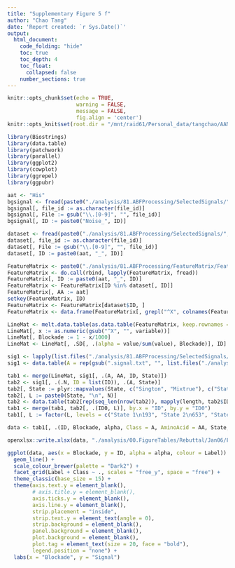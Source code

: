 ```yaml
---
title: "Supplementary Figure 5 f"
author: "Chao Tang"
date: 'Report created: `r Sys.Date()`'
output: 
  html_document: 
    code_folding: "hide"
    toc: true
    toc_depth: 4
    toc_float: 
      collapsed: false
    number_sections: true
---
```


```r
knitr::opts_chunk$set(echo = TRUE, 
                      warning = FALSE, 
                      message = FALSE, 
                      fig.align = 'center')
knitr::opts_knit$set(root.dir = "/mnt/raid61/Personal_data/tangchao/AANanopore")
```

```r
library(Biostrings)
library(data.table)
library(patchwork)
library(parallel)
library(ggplot2)
library(cowplot)
library(ggrepel)
library(ggpubr)
```

```r
aat <- "His"
bgsignal <- fread(paste0("./analysis/81.ABFProcessing/SelectedSignals/", aat, "_background.txt"))
bgsignal[, file_id := as.character(file_id)]
bgsignal[, File := gsub("\\.[0-9]", "", file_id)]
bgsignal[, ID := paste0("Noise_", ID)]

dataset <- fread(paste0("./analysis/81.ABFProcessing/SelectedSignals/", aat, "_signal.txt"))
dataset[, file_id := as.character(file_id)]
dataset[, File := gsub("\\.[0-9]", "", file_id)]
dataset[, ID := paste0(aat, "_", ID)]

FeatureMatrix <- paste0("./analysis/81.ABFProcessing/FeatureMatrix/FeatureMatrix_", unique(dataset$File), ".txt")
FeatureMatrix <- do.call(rbind, lapply(FeatureMatrix, fread))
FeatureMatrix[, ID := paste0(aat, "_", ID)]
FeatureMatrix <- FeatureMatrix[ID %in% dataset[, ID]]
FeatureMatrix[, AA := aat]
setkey(FeatureMatrix, ID)
FeatureMatrix <- FeatureMatrix[dataset$ID, ]
FeatureMatrix <- data.frame(FeatureMatrix[, grepl("^X", colnames(FeatureMatrix)) | grepl("DwellTime", colnames(FeatureMatrix)), with = F], row.names = FeatureMatrix[[1]])

LineMat <- melt.data.table(as.data.table(FeatureMatrix, keep.rownames = "ID"), id.vars = "ID")[variable != "DwellTime"]
LineMat[, x := as.numeric(gsub("^X", "", variable))]
LineMat[, Blockade := 1 - x/1000]
LineMat <- LineMat[, .SD[, .(alpha = value/sum(value), Blockade)], ID]
```

```r
sig1 <- lapply(list.files("./analysis/81.ABFProcessing/SelectedSignals/01.StandardAA/03.GroupedSignals/", aat, full.names = T), fread)
sig1 <- data.table(A = rep(gsub(".signal.txt", "", list.files("./analysis/81.ABFProcessing/SelectedSignals/01.StandardAA/03.GroupedSignals/", aat)), mapply(nrow, sig1)), do.call(rbind, sig1))
```

```r
tab1 <- merge(LineMat, sig1[, .(A, AA, ID, State)])
tab2 <- sig1[, .(.N, ID = list(ID)), .(A, State)]
tab2[, State := plyr::mapvalues(State, c("Sington", "Mixtrue"), c("State 1", "State 2"))]
tab2[, L := paste0(State, "\n", N)]
tab2 <- data.table(tab2[rep(seq_len(nrow(tab2)), mapply(length, tab2$ID))], ID0 = unlist(tab2$ID))
tab1 <- merge(tab1, tab2[, .(ID0, L)], by.x = "ID", by.y = "ID0")
tab1[, L := factor(L, levels = c("State 1\n193", "State 2\n653", "State 1\n306", "State 2\n1032"))]
```

```r
data <- tab1[, .(ID, Blockade, alpha, Class = A, AminoAcid = AA, State, Label = L)]
```

```r
openxlsx::write.xlsx(data, "./analysis/00.FigureTables/Rebuttal/Jan06/Figures/Data/SupFig5F.xlsx")
```

```r
ggplot(data, aes(x = Blockade, y = ID, alpha = alpha, colour = Label)) + 
  geom_line() + 
  scale_colour_brewer(palette = "Dark2") + 
  facet_grid(Label + Class ~ ., scales = "free_y", space = "free") + 
  theme_classic(base_size = 15) + 
  theme(axis.text.y = element_blank(), 
        # axis.title.y = element_blank(),
        axis.ticks.y = element_blank(), 
        axis.line.y = element_blank(),
        strip.placement = "inside", 
        strip.text.y = element_text(angle = 0), 
        strip.background = element_blank(), 
        panel.background = element_blank(), 
        plot.background = element_blank(), 
        plot.tag = element_text(size = 20, face = "bold"), 
        legend.position = "none") + 
  labs(x = "Blockade", y = "Signal")
```
